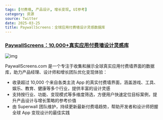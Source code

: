 ```yaml
---
tags: [付费墙, 产品设计, 增长变现, UI参考]
category: 资源
source: Twitter
date: 2025-03-25
title: PaywallScreens：全球应用付费墙设计灵感数据库
---
```


### [PaywallScreens：10,000+真实应用付费墙设计灵感库](https://www.paywallscreens.com/)

![img](https://img.mengpeng.tech/i/2025/04/16/67ff3c141b8c1.webp)

PaywallScreens.com 是一个专注于收集和展示全球真实应用付费墙界面的数据库，助力产品经理、设计师和增长团队优化变现体验：

- 收录超过 10,000 个来自各类主流 App 的真实付费墙界面，涵盖游戏、工具、娱乐、教育、健康等多个行业，提供丰富的设计灵感
- 支持按行业、功能、变现模式等多维度筛选，方便用户快速定位目标案例，提升产品设计与增长策略的参考价值
- 由 Superwall 团队维护，持续更新最新付费墙趋势，帮助开发者和设计师把握全球 App 变现设计的最佳实践 